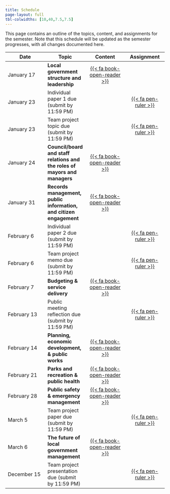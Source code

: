 ```yaml
---
title: Schedule
page-layout: full
tbl-colwidths: [10,40,7.5,7.5]
---
```


This page contains an outline of the topics, content, and assignments for the semester.
Note that this schedule will be updated as the semester progresses, with all changes documented here.

::: column-page-inset
| **Date** | **Topic** | **Content** | **Assignment** |
|--------|--------|:------:|:------:|
| January 17  | **Local government structure and leadership** | [{{< fa book-open-reader >}}](/content/01-content.qmd) | |
| January 23  | Individual paper 1 due (submit by 11:59 PM) | | [{{< fa pen-ruler >}}](assignment/01-individual.qmd) |
| January 23  | Team project topic due (submit by 11:59 PM) | | [{{< fa pen-ruler >}}](assignment/team-topic.qmd) |
| January 24  | **Council/board and staff relations and the roles of mayors and managers** | [{{< fa book-open-reader >}}](/content/02-content.qmd) | |
| January 31  | **Records management, public information, and citizen engagement** | [{{< fa book-open-reader >}}](/content/03-content.qmd) | |
| February 6  | Individual paper 2 due (submit by 11:59 PM) | | [{{< fa pen-ruler >}}](assignment/02-individual.qmd) |
| February 6  | Team project memo due (submit by 11:59 PM) | | [{{< fa pen-ruler >}}](assignment/team-memo.qmd) |
| February 7  | **Budgeting & service delivery** | [{{< fa book-open-reader >}}](/content/04-content.qmd) | |
| February 13 | Public meeting reflection due (submit by 11:59 PM) | | [{{< fa pen-ruler >}}](assignment/reflection.qmd) |
| February 14 | **Planning, economic development, & public works** | [{{< fa book-open-reader >}}](/content/05-content.qmd) | |
| February 21 | **Parks and recreation & public health** | [{{< fa book-open-reader >}}](/content/06-content.qmd) | |
| February 28 | **Public safety & emergency management** | [{{< fa book-open-reader >}}](/content/07-content.qmd) | |
| March 5     | Team project paper due (submit by 11:59 PM) | | [{{< fa pen-ruler >}}](assignment/team-paper.qmd#presentation) |
| March 6     | **The future of local government management** | [{{< fa book-open-reader >}}](/content/08-content.qmd) | |
| December 15 | Team project presentation due (submit by 11:59 PM) | | [{{< fa pen-ruler >}}](assignment/team-presentation.qmd) |
:::


